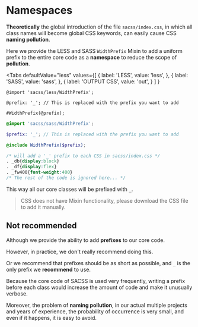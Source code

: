 # Namespaces

**Theoretically** the global introduction of the file `sacss/index.css`, in which all class names will become global CSS keywords, can easily cause CSS **naming pollution**.

Here we provide the LESS and SASS `WidthPrefix` Mixin to add a uniform prefix to the entire core code as a **namespace** to reduce the scope of **pollution**.


<Tabs
  defaultValue="less"
  values={[
    { label: 'LESS', value: 'less', },
    { label: 'SASS', value: 'sass', },
    { label: 'OUTPUT CSS', value: 'out', }
  ]
  }
>
<TabItem value="less">

```less
@import 'sacss/less/WidthPrefix';

@prefix: '_'; // This is replaced with the prefix you want to add

#WidthPrefix(@prefix);
```

</TabItem>
<TabItem value="sass">

```scss
@import 'sacss/sass/WidthPrefix';

$prefix: '_'; // This is replaced with the prefix you want to add

@include WidthPrefix($prefix);
```
</TabItem>
<TabItem value="out">

```css
/* will add a '_' prefix to each CSS in sacss/index.css */
. _db{display:block}
. _df{display:flex}
. _fw400{font-weight:400}
/* The rest of the code is ignored here... */
```
</TabItem>
</Tabs>

This way all our core classes will be prefixed with `_`.

> CSS does not have Mixin functionality, please download the CSS file to add it manually.

## Not recommended

Although we provide the ability to add **prefixes** to our core code.

However, in practice, we don't really recommend doing this.

Or we recommend that prefixes should be as short as possible, and `_` is the only prefix we **recommend** to use.

Because the core code of SACSS is used very frequently, writing a prefix before each class would increase the amount of code and make it unusually verbose.

Moreover, the problem of **naming pollution**, in our actual multiple projects and years of experience, the probability of occurrence is very small, and even if it happens, it is easy to avoid.

